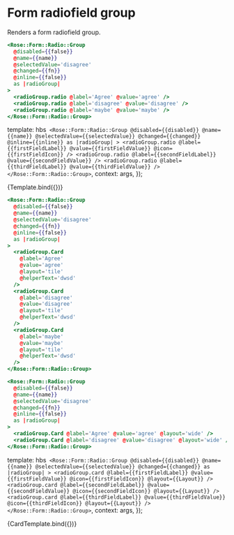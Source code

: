 
<Meta title="Rose/Form/Radio/Group" component="Form/Radio/Group" />

# Form radiofield group

Renders a form radiofield group.

```handlebars
<Rose::Form::Radio::Group
  @disabled={{false}}
  @name={{name}}
  @selectedValue='disagree'
  @changed={{fn}}
  @inline={{false}}
  as |radioGroup|
>
  <radioGroup.radio @label='Agree' @value='agree' />
  <radioGroup.radio @label='disagree' @value='disagree' />
  <radioGroup.radio @label='maybe' @value='maybe' />
</Rose::Form::Radio::Group>
```

  template: hbs`
      <Rose::Form::Radio::Group
        @disabled={{disabled}}
        @name={{name}}
        @selectedValue={{selectedValue}}
        @changed={{changed}}
        @inline={{inline}}
        as |radioGroup|
      >
        <radioGroup.radio
          @label={{firstFieldLabel}}
          @value={{firstFieldValue}}
          @icon={{firstFieldIcon}}
        />
        <radioGroup.radio @label={{secondFieldLabel}} @value={{secondFieldValue}} />
        <radioGroup.radio @label={{thirdFieldLabel}} @value={{thirdFieldValue}} />
      </Rose::Form::Radio::Group>`,
  context: args,
});

<Preview>
  <Story
    name="Basic"
    height="10rem"
    args={{
      name: 'mustagree',
      disabled: false,
      inline: true,
      selectedValue: 'disagree',
      firstFieldLabel: 'Agree',
      firstFieldValue: 'agree',
      secondFieldLabel: 'Maybe',
      secondFieldValue: 'maybe',
      thirdFieldLabel: 'Disagree',
      thirdFieldValue: 'disagree',
      firstFieldIcon: 'flight-icons/svg/org-16',
    }}
    argTypes={{
      firstFieldIcon: {
        control: 'select',
        options: [
          'flight-icons/svg/org-16',
          'flight-icons/svg/clipboard-copy-16',
        ],
      },
      changed: { action: 'changed' },
    }}
  >
    {Template.bind({})}
  </Story>
</Preview>

```handlebars
<Rose::Form::Radio::Group
  @disabled={{false}}
  @name={{name}}
  @selectedValue='disagree'
  @changed={{fn}}
  @inline={{false}}
  as |radioGroup|
>
  <radioGroup.Card
    @label='Agree'
    @value='agree'
    @layout='tile'
    @helperText='dwsd'
  />
  <radioGroup.Card
    @label='disagree'
    @value='disagree'
    @layout='tile'
    @helperText='dwsd'
  />
  <radioGroup.Card
    @label='maybe'
    @value='maybe'
    @layout='tile'
    @helperText='dwsd'
  />
</Rose::Form::Radio::Group>
```

```handlebars
<Rose::Form::Radio::Group
  @disabled={{false}}
  @name={{name}}
  @selectedValue='disagree'
  @changed={{fn}}
  @inline={{false}}
  as |radioGroup|
>
  <radioGroup.Card @label='Agree' @value='agree' @layout='wide' />
  <radioGroup.Card @label='disagree' @value='disagree' @layout='wide' />
</Rose::Form::Radio::Group>
```

  template: hbs`
      <Rose::Form::Radio::Group
      @disabled={{disabled}}
      @name={{name}}
      @selectedValue={{selectedValue}}
      @changed={{changed}}
      as |radioGroup|
    >
      <radioGroup.card
        @label={{firstFieldLabel}}
        @value={{firstFieldValue}}
        @icon={{firstFieldIcon}}
        @layout={{Layout}}
      />
      <radioGroup.card
        @label={{secondFieldLabel}}
        @value={{secondFieldValue}}
        @icon={{secondFieldIcon}}
        @layout={{Layout}}
      />
      <radioGroup.card
        @label={{thirdFieldLabel}}
        @value={{thirdFieldValue}}
        @icon={{thirdFieldIcon}}
        @layout={{Layout}}
      />
    </Rose::Form::Radio::Group>`,
  context: args,
});


<Preview>
  <Story
    name="Card"
    height="10rem"
    args={{
      Layout: 'tile',
      name: 'mustagree',
      disabled: false,
      selectedValue: 'disagree',
      firstFieldLabel: 'Agree',
      firstFieldValue: 'agree',
      secondFieldLabel: 'Maybe',
      secondFieldValue: 'maybe',
      thirdFieldLabel: 'Disagree',
      thirdFieldValue: 'disagree',
      firstFieldIcon: '',
      secondFieldIcon: '',
      thirdFieldIcon: '',
    }}
    argTypes={{
      Layout: {
        control: 'inline-radio',
        options: ['wide', 'tile'],
        name: 'layout',
      },
      firstFieldIcon: {
        control: {
          type: 'inline-radio',
          labels: { '': 'none' },
        },
        options: ['', 'flight-icons/svg/azure-color-16'],
      },
      secondFieldIcon: {
        control: {
          type: 'inline-radio',
          labels: { '': 'none' },
        },
        options: ['', 'flight-icons/svg/azure-color-16'],
      },
      thirdFieldIcon: {
        control: {
          type: 'inline-radio',
          labels: { '': 'none' },
        },
        options: ['', 'flight-icons/svg/azure-color-16'],
      },
      changed: { action: 'changed' },
    }}
  >
    {CardTemplate.bind({})}
  </Story>
</Preview>
